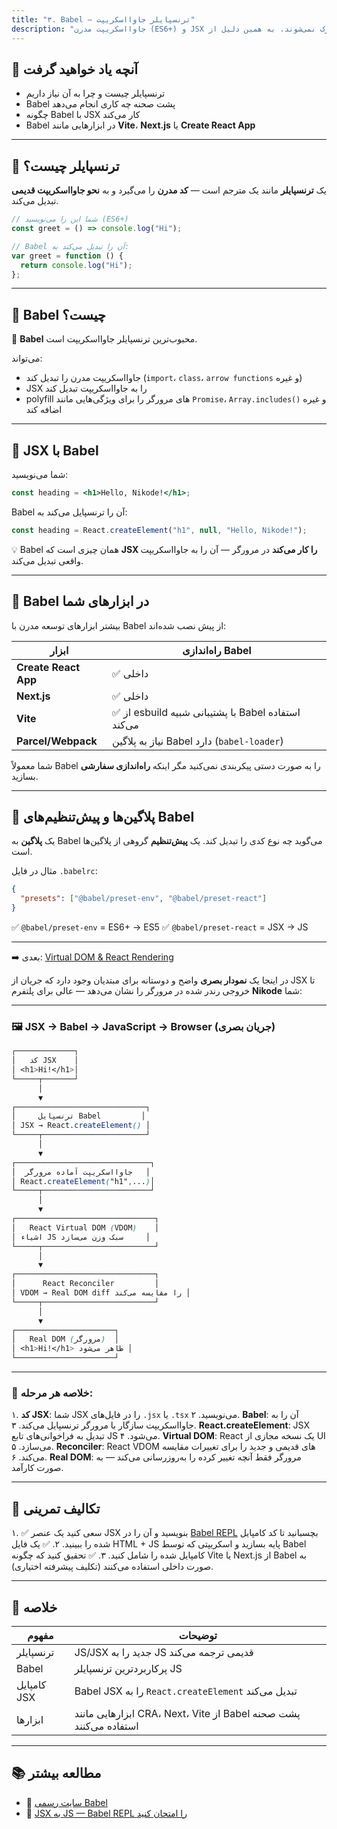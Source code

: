```yaml
---
title: "۳. Babel — ترنسپایلر جاوااسکریپت"
description: "جاوااسکریپت مدرن (ES6+) و JSX توسط مرورگرهای قدیمی کاملاً درک نمی‌شوند. به همین دلیل از *Babel* استفاده می‌کنیم — ابزاری که کد مدرن و درخشان شما را *ترجمه (ترنسپایل)* می‌کند به چیزی که *همه مرورگرها* می‌توانند با امنیت اجرا کنند."
---
```


## 🧠 آنچه یاد خواهید گرفت

- ترنسپایلر چیست و چرا به آن نیاز داریم
- Babel پشت صحنه چه کاری انجام می‌دهد
- چگونه Babel با JSX کار می‌کند
- Babel در ابزارهایی مانند **Vite**، **Next.js** یا **Create React App**

---

## 🔹 ترنسپایلر چیست؟

یک **ترنسپایلر** مانند یک مترجم است — **کد مدرن** را می‌گیرد و به **نحو جاوااسکریپت قدیمی** تبدیل می‌کند.

```js
// شما این را می‌نویسید (ES6+)
const greet = () => console.log("Hi");

// Babel آن را تبدیل می‌کند به:
var greet = function () {
  return console.log("Hi");
};
```

---

## 🔸 Babel چیست؟

🧠 **Babel** محبوب‌ترین ترنسپایلر جاوااسکریپت است.

می‌تواند:

- جاوااسکریپت مدرن را تبدیل کند (`import`، `class`، `arrow functions` و غیره)
- JSX را به جاوااسکریپت تبدیل کند
- polyfill های مرورگر را برای ویژگی‌هایی مانند `Promise`، `Array.includes()` و غیره اضافه کند

---

## 🔹 JSX با Babel

شما می‌نویسید:

```jsx
const heading = <h1>Hello, Nikode!</h1>;
```

Babel آن را ترنسپایل می‌کند به:

```js
const heading = React.createElement("h1", null, "Hello, Nikode!");
```

💡 Babel همان چیزی است که **JSX را کار می‌کند** در مرورگر — آن را به جاوااسکریپت واقعی تبدیل می‌کند.

---

## 🔧 Babel در ابزارهای شما

بیشتر ابزارهای توسعه مدرن با Babel از پیش نصب شده‌اند:

| ابزار                | راه‌اندازی Babel                                    |
| -------------------- | --------------------------------------------------- |
| **Create React App** | ✅ داخلی                                            |
| **Next.js**          | ✅ داخلی                                            |
| **Vite**             | ✅ از esbuild با پشتیبانی شبیه Babel استفاده می‌کند |
| **Parcel/Webpack**   | نیاز به پلاگین Babel دارد (`babel-loader`)          |

شما معمولاً Babel را به صورت دستی پیکربندی نمی‌کنید مگر اینکه **راه‌اندازی سفارشی** بسازید.

---

## 🔸 پلاگین‌ها و پیش‌تنظیم‌های Babel

یک **پلاگین** به Babel می‌گوید چه نوع کدی را تبدیل کند.
یک **پیش‌تنظیم** گروهی از پلاگین‌ها است.

مثال در فایل `.babelrc`:

```json
{
  "presets": ["@babel/preset-env", "@babel/preset-react"]
}
```

✅ `@babel/preset-env` = ES6+ → ES5
✅ `@babel/preset-react` = JSX → JS

---

➡️ بعدی: [Virtual DOM & React Rendering](/flowers/virtual-dom)

در اینجا یک **نمودار بصری** واضح و دوستانه برای مبتدیان وجود دارد که جریان از JSX تا خروجی رندر شده در مرورگر را نشان می‌دهد — عالی برای پلتفرم **Nikode** شما:

---

### 🖼 JSX → Babel → JavaScript → Browser (جریان بصری)

```css
┌─────────────┐
│   کد JSX    │
│ <h1>Hi!</h1>│
└─────┬───────┘
      │
      ▼
┌─────────────────────────────┐
│     ترنسپایل Babel         │
│ JSX → React.createElement() │
└─────┬───────────────────────┘
      │
      ▼
┌──────────────────────────────┐
│  جاوااسکریپت آماده مرورگر   │
│ React.createElement("h1",...)│
└─────┬────────────────────────┘
      │
      ▼
┌───────────────────────────────┐
│   React Virtual DOM (VDOM)    │
│ اشیاء JS سبک وزن می‌سازد     │
└─────┬─────────────────────────┘
      │
      ▼
┌───────────────────────────────┐
│      React Reconciler         │
│ VDOM → Real DOM diff را مقایسه می‌کند │
└─────┬─────────────────────────┘
      │
      ▼
┌──────────────────────┐
│   Real DOM (مرورگر)  │
│ <h1>Hi!</h1> ظاهر می‌شود │
└──────────────────────┘
```

---

### 🧠 خلاصه هر مرحله:

۱. **کد JSX**: شما JSX را در فایل‌های `.jsx` یا `.tsx` می‌نویسید.
۲. **Babel**: آن را به جاوااسکریپت سازگار با مرورگر ترنسپایل می‌کند.
۳. **React.createElement**: JSX تبدیل به فراخوانی‌های تابع JS می‌شود.
۴. **Virtual DOM**: React یک نسخه مجازی از UI می‌سازد.
۵. **Reconciler**: React VDOM های قدیمی و جدید را برای تغییرات مقایسه می‌کند.
۶. **Real DOM**: مرورگر فقط آنچه تغییر کرده را به‌روزرسانی می‌کند — به صورت کارآمد.

---

## 🧪 تکالیف تمرینی

۱. ✅ سعی کنید یک عنصر JSX بنویسید و آن را در [Babel REPL](https://babeljs.io/repl) بچسبانید تا کد کامپایل شده را ببینید.
۲. ✅ یک فایل HTML + JS پایه بسازید و اسکریپتی که توسط Babel کامپایل شده را شامل کنید.
۳. ✅ تحقیق کنید که چگونه Vite یا Next.js از Babel به صورت داخلی استفاده می‌کنند (تکلیف پیشرفته اختیاری).

---

## 🧠 خلاصه

| مفهوم       | توضیحات                                                           |
| ----------- | ----------------------------------------------------------------- |
| ترنسپایلر   | JS/JSX جدید را به JS قدیمی ترجمه می‌کند                           |
| Babel       | پرکاربردترین ترنسپایلر JS                                         |
| کامپایل JSX | Babel JSX را به `React.createElement` تبدیل می‌کند                |
| ابزارها     | ابزارهایی مانند CRA، Next، Vite از Babel پشت صحنه استفاده می‌کنند |

---

## 📚 مطالعه بیشتر

- 🔗 [سایت رسمی Babel](https://babeljs.io/)
- 🔗 [JSX به JS — Babel REPL را امتحان کنید](https://babeljs.io/repl)
